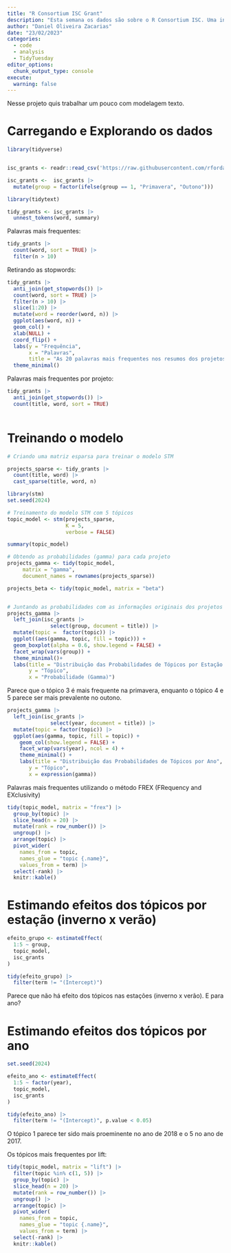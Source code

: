 ```yaml
---
title: "R Consortium ISC Grant"
description: "Esta semana os dados são sobre o R Consortium ISC. Uma iniciativa que contribue para reforçamento e melhoramento do Ecossistema em R."
author: "Daniel Oliveira Zacarias"
date: "23/02/2023"
categories:
  - code
  - analysis
  - TidyTuesday
editor_options: 
  chunk_output_type: console
execute:
  warning: false
---
```


Nesse projeto quis trabalhar um pouco com modelagem texto.


# Carregando e Explorando os dados

```r
library(tidyverse)


isc_grants <- readr::read_csv('https://raw.githubusercontent.com/rfordatascience/tidytuesday/master/data/2024/2024-02-20/isc_grants.csv')

isc_grants <-  isc_grants |> 
  mutate(group = factor(ifelse(group == 1, "Primavera", "Outono")))

library(tidytext)

tidy_grants <- isc_grants |> 
  unnest_tokens(word, summary)

```


Palavras mais frequentes:

```r

tidy_grants |> 
  count(word, sort = TRUE) |> 
  filter(n > 10)

```

Retirando as stopwords:

```r

tidy_grants |> 
  anti_join(get_stopwords()) |>
  count(word, sort = TRUE) |> 
  filter(n > 10) |> 
  slice(1:20) |>
  mutate(word = reorder(word, n)) |> 
  ggplot(aes(word, n)) +
  geom_col() +
  xlab(NULL) +
  coord_flip() +
  labs(y = "Frequência",
       x = "Palavras",
       title = "As 20 palavras mais frequentes nos resumos dos projetos do R Consortium ISC") +
  theme_minimal()


```  

Palavras mais frequentes por projeto:

```r


tidy_grants |> 
  anti_join(get_stopwords()) |>
  count(title, word, sort = TRUE)
  
```


# Treinando o modelo

```r

# Criando uma matriz esparsa para treinar o modelo STM

projects_sparse <- tidy_grants |> 
  count(title, word) |> 
  cast_sparse(title, word, n)


```

```r

library(stm)
set.seed(2024)

# Treinamento do modelo STM com 5 tópicos
topic_model <- stm(projects_sparse, 
                   K = 5, 
                   verbose = FALSE)

summary(topic_model)


```

```r

# Obtendo as probabilidades (gamma) para cada projeto
projects_gamma <- tidy(topic_model, 
     matrix = "gamma", 
     document_names = rownames(projects_sparse))

projects_beta <- tidy(topic_model, matrix = "beta")


# Juntando as probabilidades com as informações originais dos projetos e plotando
projects_gamma |> 
  left_join(isc_grants |> 
              select(group, document = title)) |>
  mutate(topic =  factor(topic)) |>
  ggplot((aes(gamma, topic, fill = topic))) +
  geom_boxplot(alpha = 0.6, show.legend = FALSE) +
  facet_wrap(vars(group)) + 
  theme_minimal()+
  labs(title = "Distribuição das Probabilidades de Tópicos por Estação (Inverno x Verão",
       y = "Tópico",
       x = "Probabilidade (Gamma)")

```

Parece que o tópico 3 é mais frequente na primavera, enquanto o tópico 4 e 5 parece ser mais prevalente no outono. 

```r

projects_gamma |> 
  left_join(isc_grants |> 
              select(year, document = title)) |>
  mutate(topic = factor(topic)) |>
  ggplot(aes(gamma, topic, fill = topic)) +
    geom_col(show.legend = FALSE) +
    facet_wrap(vars(year), ncol = 4) +
    theme_minimal() +
    labs(title = "Distribuição das Probabilidades de Tópicos por Ano",
       y = "Tópico",
       x = expression(gamma))


```


Palavras mais frequentes utilizando o método FREX (FRequency and EXclusivity)

```r

tidy(topic_model, matrix = "frex") |> 
  group_by(topic) |>
  slice_head(n = 20) |>
  mutate(rank = row_number()) |>
  ungroup() |> 
  arrange(topic) |> 
  pivot_wider(
    names_from = topic,
    names_glue = "topic {.name}",
    values_from = term) |> 
  select(-rank) |> 
  knitr::kable()


```


# Estimando efeitos dos tópicos por estação (inverno x verão)

```r

efeito_grupo <- estimateEffect(
  1:5 ~ group,
  topic_model,
  isc_grants 
)

tidy(efeito_grupo) |> 
  filter(term != "(Intercept)")

```

Parece que não há efeito dos tópicos nas estações (inverno x verão). E para ano?

# Estimando efeitos dos tópicos por ano
```r

set.seed(2024)

efeito_ano <- estimateEffect(
  1:5 ~ factor(year),
  topic_model,
  isc_grants 
)

tidy(efeito_ano) |> 
  filter(term != "(Intercept)", p.value < 0.05)

```

O tópico 1 parece ter sido mais proeminente no ano de 2018 e o 5 no ano de 2017.

Os tópicos mais frequentes por lift:
```r

tidy(topic_model, matrix = "lift") |> 
  filter(topic %in% c(1, 5)) |>
  group_by(topic) |>
  slice_head(n = 20) |>
  mutate(rank = row_number()) |>
  ungroup() |> 
  arrange(topic) |> 
  pivot_wider(
    names_from = topic,
    names_glue = "topic {.name}",
    values_from = term) |> 
  select(-rank) |> 
  knitr::kable()
```


